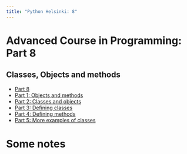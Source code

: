 ```yaml
---
title: "Python Helsinki: 8"
---
```


# Advanced Course in Programming: Part 8

## Classes, Objects and methods

- [Part 8](https://programming-24.mooc.fi/part-8/){.external target='_blank'}
- [Part 1: Objects and methods](https://programming-24.mooc.fi/part-8/1-objects-and-methods){.external target='_blank'}
- [Part 2: Classes and objects](https://programming-24.mooc.fi/part-8/2-classes-and-objects){.external target='_blank'}
- [Part 3: Defining classes](https://programming-24.mooc.fi/part-8/3-defining-classes){.external target='_blank'}
- [Part 4: Defining methods](https://programming-24.mooc.fi/part-8/4-defining-methods){.external target='_blank'}
- [Part 5: More examples of classes](https://programming-24.mooc.fi/part-8/5-more-examples-of-classes){.external target='_blank'}

# Some notes
